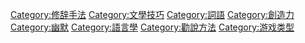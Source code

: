 {{Catnav|頁面分類|人类社会|生活|文化|游戏}}
{{Catnav|頁面分類|人类社会|生活|文化|文学}}
{{Catnav|頁面分類|人类社会|生活|娱乐|游戏}}
{{Catnav|頁面分類|人类社会|文化|艺术|文学}}
{{Catnav|頁面分類|人类社会|文化|游戏}}
{{Catnav|頁面分類|人类社会|文化|文学}}
{{Catnav|頁面分類|人类社会|文化|娱乐|游戏}}
{{Catnav|頁面分類|人文學科|艺术|文学}}
{{Catnav|頁面分類|人文學科|文学}}

{{catmore}}
{{Commonscat|Word games}}

[[Category:修辞手法|Category:修辞手法]]
[[Category:文學技巧|Category:文學技巧]]
[[Category:詞語|Category:詞語]]
[[Category:創造力|Category:創造力]]
[[Category:幽默|Category:幽默]]
[[Category:語言學|Category:語言學]]
[[Category:勸說方法|Category:勸說方法]]
[[Category:游戏类型|Category:游戏类型]]